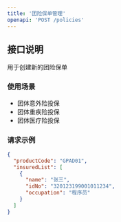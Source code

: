 ```yaml
---
title: '团险保单管理'
openapi: 'POST /policies'
---
```


## 接口说明
用于创建新的团险保单

### 使用场景
- 团体意外险投保
- 团体重疾险投保
- 团体医疗险投保

### 请求示例
```json
{
  "productCode": "GPAD01",
  "insuredList": [
    {
      "name": "张三",
      "idNo": "320123199001011234",
      "occupation": "程序员"
    }
  ]
}